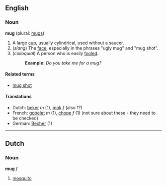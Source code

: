 ==English==
===Noun===
'''mug''' (plural: [[mugs]])

# A large [[cup]], usually cylindrical, used without a saucer.
# (''slang'') The [[face]], especially in the phrases "ugly mug" and "mug shot".
# (''colloquial'') A person who is easily [[fool]]ed.
#:'''Example:''' ''Do you take me for a mug?''

====Related terms====
*[[mug shot]]

====Translations====
*Dutch: [[beker]] ''m'' (1), [[mok]] ''f'' (also 1?)
*French: [[gobelet]] ''m'' (1), [[chope]] ''f'' (1) (not sure about these - they need to be checked)
*German: [[Becher]] (1)

----

==Dutch==
===Noun===
'''mug''' ''f''

# [[mosquito]]